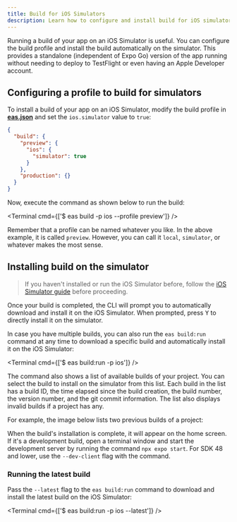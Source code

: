 ```yaml
---
title: Build for iOS Simulators
description: Learn how to configure and install build for iOS simulators when using EAS Build.
---
```



Running a build of your app on an iOS Simulator is useful. You can configure the build profile and install the build automatically on the simulator. This provides a standalone (independent of Expo Go) version of the app running without needing to deploy to TestFlight or even having an Apple Developer account.

## Configuring a profile to build for simulators

To install a build of your app on an iOS Simulator, modify the build profile in [**eas.json**](/build/eas-json/) and set the `ios.simulator` value to `true`:

```json eas.json
{
  "build": {
    "preview": {
      "ios": {
        "simulator": true
      }
    },
    "production": {}
  }
}
```

Now, execute the command as shown below to run the build:

<Terminal cmd={['$ eas build -p ios --profile preview']} />

Remember that a profile can be named whatever you like. In the above example, it is called `preview`. However, you can call it `local`, `simulator`, or whatever makes the most sense.

## Installing build on the simulator

> If you haven't installed or run the iOS Simulator before, follow the [iOS Simulator guide](/workflow/ios-simulator) before proceeding.

Once your build is completed, the CLI will prompt you to automatically download and install it on the iOS Simulator. When prompted, press <kbd>Y</kbd> to directly install it on the simulator.

In case you have multiple builds, you can also run the `eas build:run` command at any time to download a specific build and automatically install it on the iOS Simulator:

<Terminal cmd={['$ eas build:run -p ios']} />

The command also shows a list of available builds of your project. You can select the build to install on the simulator from this list. Each build in the list has a build ID, the time elapsed since the build creation, the build number, the version number, and the git commit information. The list also displays invalid builds if a project has any.

For example, the image below lists two previous builds of a project:

<ImageSpotlight
  alt="Running eas build:run command shows a list of available builds in a project."
  src="/static/images/eas-build/eas-build-run-on-ios.png"
/>

When the build's installation is complete, it will appear on the home screen. If it's a development build, open a terminal window and start the development server by running the command `npx expo start`. For SDK 48 and lower, use the `--dev-client` flag with the command.

### Running the latest build

Pass the `--latest` flag to the `eas build:run` command to download and install the latest build on the iOS Simulator:

<Terminal cmd={['$ eas build:run -p ios --latest']} />
